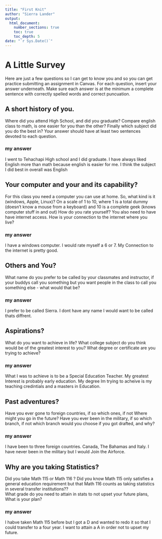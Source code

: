 ```yaml
---
title: "First Knit"
author: "Sierra Lander"
output: 
  html_document:
    number_sections: true
    toc: true
    toc_depth: 5
date: "`r Sys.Date()`"   
---
```


# A Little Survey

Here are just a few questions so I can get to know you and so you can get practice submitting an assignment in Canvas.  For each question, insert your answer underneath. Make sure each answer is at the minimum a complete sentence with correctly spelled words and correct puncuation. 

## A short history of you.  
Where did you attend High School, and did you graduate? Compare english class to math, is one easier for you than the other? Finally which subject did you do the best in? Your answer should have at least two sentences devoted to each question.  
  
### my answer
I went to Tehachapi High school and I did graduate.
I have always liked English more than math because english is easier for me. 
I think the subject I did best in overall was English 
  

     


## Your computer and your and its capability?  
 For this class  you need a computer you can use at home.  So, what kind is it (windows, Apple, Linux)?  On a scale of 1 to 10, where 1 is a total dummy (doesn't know a mouse from a keyboard) and 10 is a complete geek (knows computer stuff in and out) How do you rate yourself?  You also need to have have internet access. How is your connection to the internet where you live?

### my answer   
I have a windows computer.
I would rate myself a 6 or 7.
My Connection to the internet is pretty good.
   

## Others and You?   
What name do you prefer to be called by your classmates and instructor, if your buddys call you something but you want people in the class to call you something else - what would that be? 

### my answer     
I prefer to be called Sierra. I dont have any name I would want to be called thats diffrent.




## Aspirations?   
What do you want to achieve in life?  What college subject do you think would be of the greatest interest to you? What degree or certificate are you trying to achieve?


### my answer     
What I was to achieve is to be a Special Education Teacher. My greatest Interest is probably early education. My degree Im trying to acheive is my teaching credintials and a masters in Education. 
   
 




## Past adventures?  
Have you ever gone to foreign countries, if so which ones, if not Where might you go in the future?  Have you ever been in the military, if so which branch, if not which branch would you choose if you got drafted, and why?

### my answer     
I have been to three foreign countries. Canada, The Bahamas and Italy.
I have never been in the military but I would Join the Airforce.
   
  




## Why are you taking Statistics?  
Did you take Math 115 or Math 116 ?  Did you know Math 115 only satisfies a general education requirement but that Math 116 counts as taking statistics in several transfer institutions??  
What grade do you need to attain in stats to not upset your future plans, What is your plan?  
 

### my answer     
I habve taken Math 115 before but I got a D and wanted to redo it so that I could transfer to a four year. I want to attain a A in order not to upset my future.  
   
 






  




